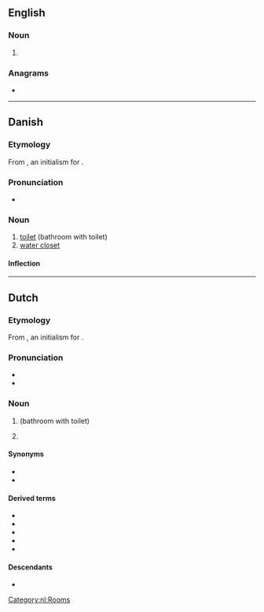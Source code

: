 {{also|WC|w/c|w.-c.}}
==English==

===Noun===
{{head|en|noun}}

# {{lb|en|proofreading}} {{initialism of|en|[[word]] [[choice]]}}

===Anagrams===
* {{anagrams|en|a=cw|C&W|CW|c/w}}

----

==Danish==

===Etymology===
From {{der|da|en|WC}}, an initialism for {{m|en|water closet}}.

===Pronunciation===
* {{IPA|da|/veːseː/|[ˈveːˀˌseːˀ]}}

===Noun===
{{da-noun|stem=wc'|et|er}}

# [[toilet]] (bathroom with toilet)
# [[water closet]]

====Inflection====
{{da-noun-infl|stem=wc'|et|er||wc's}}

----

==Dutch==

===Etymology===
From {{der|nl|en|WC}}, an initialism for {{m|en|water closet}}.

===Pronunciation===
* {{IPA|nl|/ʋeːˈseː/}}
* {{audio|nl|Nl-wc.ogg|Audio}}

===Noun===
{{nl-noun|m|-'s|wc'tje}}

# {{l|en|toilet}} (bathroom with toilet)
# {{l|en|water closet}}

====Synonyms====
* {{l|nl|plee}}
* {{l|nl|toilet}}

====Derived terms====
* {{l|nl|wc-borstel}}
* {{l|nl|wc-bril}}
* {{l|nl|wc-papier}}
* {{l|nl|wc-pot}}
* {{l|nl|wc-rol}}

====Descendants====
* {{desc|srm|wéésée|bor=1}}

[[Category:nl:Rooms]]